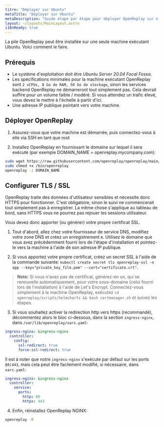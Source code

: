 ```yaml
---
titre: "Déployer sur Ubuntu"
metaTitle: "Déployer sur Ubuntu"
metaDescription: "Guide étape par étape pour déployer OpenReplay sur n'importe quelle machine Ubuntu."
layout: ~/layouts/MainLayout.astro
i18nReady: true
---
```


La pile OpenReplay peut être installée sur une seule machine exécutant Ubuntu. Voici comment le faire.

## Prérequis

- Le système d'exploitation doit être *Ubuntu Server 20.04 Focal Fossa*.
- Les spécifications minimales pour la machine exécutant OpenReplay sont `2 vCPUs, 8 Go de RAM, 50 Go de stockage`, sinon les services backend OpenReplay ne démarreront tout simplement pas. Cela devrait suffire pour un volume faible / modéré. Si vous attendez un trafic élevé, vous devez le mettre à l'échelle à partir d'ici.
- Une adresse IP publique pointant vers votre machine.

## Déployer OpenReplay

1. Assurez-vous que votre machine est démarrée, puis connectez-vous à elle via SSH en tant que root

2. Installez OpenReplay en fournissant le domaine sur lequel il sera exécuté (par exemple DOMAIN_NAME = openreplay.mycompany.com):


```bash
sudo wget https://raw.githubusercontent.com/openreplay/openreplay/main/scripts/helmcharts/openreplay-cli -O /bin/openreplay 
sudo chmod +x /bin/openreplay
openreplay -i DOMAIN_NAME
```


## Configurer TLS / SSL

OpenReplay traite des données d'utilisateur sensibles et nécessite donc HTTPS pour fonctionner. C'est obligatoire, sinon le suivi ne commencerait tout simplement pas à enregistrer. La même chose s'applique au tableau de bord, sans HTTPS vous ne pourrez pas rejouer les sessions utilisateur.

Vous devez donc apporter (ou générer) votre propre certificat SSL.

1. Tout d'abord, allez chez votre fournisseur de service DNS, modifiez votre zone DNS et créez un enregistrement `A`. Utilisez le domaine que vous avez précédemment fourni lors de l'étape d'installation et pointez-le vers la machine à l'aide de son adresse IP publique.

2. Si vous apportez votre propre certificat, créez un secret SSL à l'aide de la commande suivante: `kubectl create secret tls openreplay-ssl -n app --key="private_key_file.pem" --cert="certificate.crt"`.

> **Note:** Si vous n'avez pas de certificat, générez-en un, qui se renouvelle automatiquement, pour votre sous-domaine (celui fourni lors de l'installation) à l'aide de Let's Encrypt. Connectez-vous simplement à la machine OpenReplay, exécutez `cd openreplay/scripts/helmcharts && bash certmanager.sh` et suivez les étapes.

3. Si vous souhaitez activer la redirection http vers https (recommandé), décommentez alors le bloc ci-dessous, dans la section `ingress-nginx`, dans `/var/lib/openreplay/vars.yaml`:


```yaml
ingress-nginx: &ingress-nginx
  controller:
    config:
      ssl-redirect: true
      force-ssl-redirect: true
```


Il est à noter que notre `ingress-nginx` s'exécute par défaut sur les ports `80|443`, mais cela peut être facilement modifié, si nécessaire, dans `vars.yaml`:


```yaml
ingress-nginx: &ingress-nginx
  controller:
    service:
      ports:
        http: 80
        https: 443
```


4. Enfin, réinstallez OpenReplay NGINX:


```bash
openreplay -R
```


